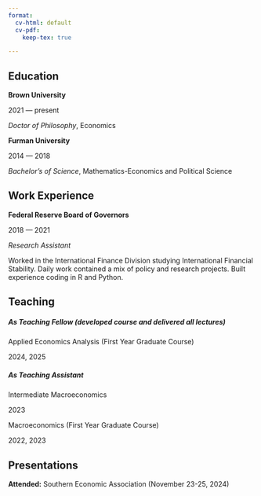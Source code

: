 ```yaml
---
format:
  cv-html: default
  cv-pdf: 
    keep-tex: true

---
```



::: {.content-visible when-format="pdf"}
<!-- Name -->
\begin{Huge}\begin{center}{Matthew DeHaven}\end{center}\end{Huge}
\vspace{-0pt}

<!-- Email & Website -->
\begin{tabular}{ll}
    Email: & {\fontfamily{qcr}\selectfont \href{mailto:matthew_dehaven@brown.edu}{matthew\_dehaven@brown.edu}} \\
    Homepage: & {\fontfamily{qcr}\selectfont \href{https://matthewdehaven.com}{matthewdehaven.com}} \\
\end{tabular}
:::


## Education

:::{.cv-item}
**Brown University**

2021 --- present

*Doctor of Philosophy*, Economics 
:::


:::{.cv-item}
**Furman University**

2014 --- 2018

*Bachelor's of Science*, Mathematics-Economics and Political Science 
:::



## Work Experience

:::{.cv-item}
**Federal Reserve Board of Governors**

2018 --- 2021

*Research Assistant*

Worked in the International Finance Division studying International Financial Stability. Daily work contained a mix of policy and research projects. Built experience coding in R and Python.
:::


## Teaching

##### As Teaching Fellow (developed course and delivered all lectures)

:::{.cv-item}
Applied Economics Analysis (First Year Graduate Course)

2024, 2025


:::

##### As Teaching Assistant

:::{.cv-item}
Intermediate Macroeconomics

2023
:::

:::{.cv-item}
Macroeconomics (First Year Graduate Course)

2022, 2023
:::


## Presentations

**Attended:** 
Southern Economic Association (November 23-25, 2024)

<!--
**Upcoming:** 
-->
